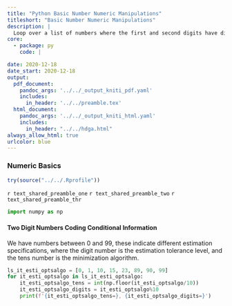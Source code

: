 ```yaml
---
title: "Python Basic Number Numeric Manipulations"
titleshort: "Basic Number Numeric Manipulations"
description: |
  Loop over a list of numbers where the first and second digits have different interpretations.
core:
  - package: py
    code: |

date: 2020-12-18
date_start: 2020-12-18
output:
  pdf_document:
    pandoc_args: '../../_output_kniti_pdf.yaml'
    includes:
      in_header: '../../preamble.tex'
  html_document:
    pandoc_args: '../../_output_kniti_html.yaml'
    includes:
      in_header: "../../hdga.html"
always_allow_html: true
urlcolor: blue
---
```


### Numeric Basics

```r
try(source("../../.Rprofile"))
```

`r text_shared_preamble_one`
`r text_shared_preamble_two`
`r text_shared_preamble_thr`

```python
import numpy as np
```

#### Two Digit Numbers Coding Conditional Information

We have numbers between 0 and 99, these indicate different estimation specifications, where the digit number is the estimation tolerance level, and the tens number is the minimization algorithm.

```python
ls_it_esti_optsalgo = [0, 1, 10, 15, 23, 89, 90, 99]
for it_esti_optsalgo in ls_it_esti_optsalgo:
    it_esti_optsalgo_tens = int(np.floor(it_esti_optsalgo/10))
    it_esti_optsalgo_digits = it_esti_optsalgo%10
    print(f'{it_esti_optsalgo_tens=}, {it_esti_optsalgo_digits=}')
```
